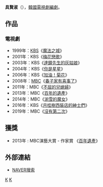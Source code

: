{{藝人
| 姓名     = 具賢淑 
| 類型     = 幕後
| 圖片     = 
| 圖片尺寸 = 
| 圖片簡介 = 
| 原名     = 
| 外文名   = 구현숙
| 外文     = ko
| 羅馬拼音 = Koo Hyun Sook
| 英文名   = 
| 綽號     = 
| 其他藝名 = 
| 國籍     = {{ROK}}
| 民族     = 
| 籍貫     = 
| 出生日期 = 
| 出生地點 = 
| 職業     = [[編劇|編劇]]
| 語言     = [[韓語|韓語]]
| 教育程度 = 
| 配偶     = 
| 出身地   = 
| 出道作   = 
| 出道日期 = 2004年
| 代表作   = 
| 活躍年代 = 
| 經紀公司 = [[Pan_Entertainment|Pan Entertainment]]
}}

'''具賢淑'''（{{lang-ko|'''구현숙'''}}），[[韓國|韓國]][[電視劇|電視劇]][[編劇|編劇]]。

== 作品 == 
=== 電視劇 ===
*1999年：[[韓國放送公社|KBS]]《[[魔法之城|魔法之城]]》
*2001年：KBS《[[梅花戀歌|梅花戀歌]]》
*2003年：KBS《[[達鐘先生的灰姑娘|達鐘先生的灰姑娘]]》
*2004年：KBS《[[你是星星|你是星星]]》
*2006年：KBS《[[19歲的純情|加油！菊花]]》
*2008年：[[文化廣播_(韓國)|MBC]]《[[春子家有喜事了|春子家有喜事了]]》
*2011年：MBC《[[不屈的兒媳婦|不屈的兒媳婦]]》
*2013年：MBC《[[百年的遺產|百年的遺產]]》
*2014年：MBC《[[湔雪的魔女|湔雪的魔女]]》
*2016年：KBS《[[月桂樹西裝店的紳士們|月桂樹西裝店的紳士們]]》
*2019年：MBC《[[沒有第二次|沒有第二次]]》

== 獲獎 ==
*2013年 : MBC演藝大賞 - 作家賞 《[[百年遺產|百年遺產]]》
== 外部連結 ==
*[http://search.naver.com/search.naver?sm=tab_hty.top&where=nexearch&ie=utf8&query=%EA%B5%AC%ED%98%84%EC%88%99 NAVER搜索]{{ko}}

{{Pan Entertainment}}

[[Category:韩国电视剧编剧|K]]
[[Category:具姓|K]]